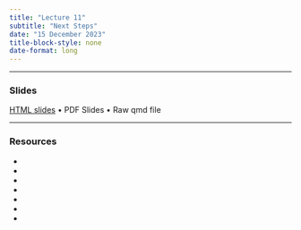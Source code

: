 ```yaml
---
title: "Lecture 11"
subtitle: "Next Steps"
date: "15 December 2023"
title-block-style: none
date-format: long
---
```

---

### Slides 

[HTML slides](CSSS508_Lecture11.qmd) • PDF Slides • Raw qmd file

---

### Resources

- []()
- []()
- []()
- []()
- []()
- []()
- []()

